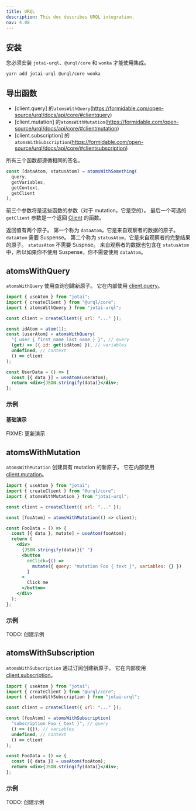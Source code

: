 ```yaml
---
title: URQL
description: This doc describes URQL integration.
nav: 4.08
---
```


## 安装

您必须安装 `jotai-urql`、`@urql/core` 和 `wonka` 才能使用集成。

```
yarn add jotai-urql @urql/core wonka
```

## 导出函数

- [client.query] 的`atomsWithQuery`(https://formidable.com/open-source/urql/docs/api/core/#clientquery)
- [client.mutation] 的`atomsWithMutation`(https://formidable.com/open-source/urql/docs/api/core/#clientmutation)
- [client.subscription] 的`atomsWithSubscription`(https://formidable.com/open-source/urql/docs/api/core/#clientsubscription)

所有三个函数都遵循相同的签名。

```ts
const [dataAtom, statusAtom] = atomsWithSomething(
  query,
  getVariables,
  getContext,
  getClient
);
```

前三个参数将是这些函数的参数（对于 mutation，它是空的）。
最后一个可选的 `getClient` 参数是一个返回 [Client](https://formidable.com/open-source/urql/docs/api/core/#client) 的函数。

返回值有两个原子。
第一个称为 `dataAtom`，它是来自观察者的数据的原子。 `dataAtom` 需要 Suspense。
第二个称为 `statusAtom`，它是来自观察者的完整结果的原子。 `statusAtom` 不需要 Suspnse。
来自观察者的数据也包含在 `statusAtom` 中，所以如果你不使用 Suspense，你不需要使用 `dataAtom`。

## atomsWithQuery

`atomsWithQuery` 使用查询创建新原子。 它在内部使用 [client.query](https://formidable.com/open-source/urql/docs/api/core/#clientquery)。

```jsx
import { useAtom } from "jotai";
import { createClient } from "@urql/core";
import { atomsWithQuery } from "jotai-urql";

const client = createClient({ url: "..." });

const idAtom = atom(1);
const [userAtom] = atomsWithQuery(
  "{ user { first_name last_name } }", // query
  (get) => ({ id: get(idAtom) }), // variables
  undefined, // context
  () => client
);

const UserData = () => {
  const [{ data }] = useAtom(userAtom);
  return <div>{JSON.stringify(data)}</div>;
};
```

### 示例

#### 基础演示

FIXME: 更新演示

<CodeSandbox id="zujf6" />

## atomsWithMutation

`atomsWithMutation` 创建具有 mutation 的新原子。 它在内部使用 [client.mutation](https://formidable.com/open-source/urql/docs/api/core/#clientmutation)。

```jsx
import { useAtom } from "jotai";
import { createClient } from "@urql/core";
import { atomsWithMutation } from "jotai-urql";

const client = createClient({ url: "..." });

const [fooAtom] = atomsWithMutation(() => client);

const FooData = () => {
  const [{ data }, mutate] = useAtom(fooAtom);
  return (
    <div>
      {JSON.stringify(data)}{" "}
      <button
        onClick={() =>
          mutate({ query: "mutation Foo { text }", variables: {} })
        }
      >
        Click me
      </button>
    </div>
  );
};
```

### 示例

TODO: 创建示例

## atomsWithSubscription

`atomsWithSubscription` 通过订阅创建新原子。 它在内部使用 [client.subscription](https://formidable.com/open-source/urql/docs/api/core/#clientsubscription)。

```jsx
import { useAtom } from "jotai";
import { createClient } from "@urql/core";
import { atomsWithSubscription } from "jotai-urql";

const client = createClient({ url: "..." });

const [fooAtom] = atomsWithSubscription(
  "subscription Foo { text }", // query
  () => ({}), // variables
  undefined, // context
  () => client
);

const FooData = () => {
  const [{ data }] = useAtom(fooAtom);
  return <div>{JSON.stringify(data)}</div>;
};
```

### 示例

TODO: 创建示例
